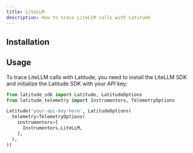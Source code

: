 ```yaml
---
title: LiteLLM
description: How to trace LiteLLM calls with Latitude
---
```


## Installation


<Installation />

## Usage

To trace LiteLLM calls with Latitude, you need to install the LiteLLM SDK
and initialize the Latitude SDK with your API key:

<CodeGroup>

```python Python
from latitude_sdk import Latitude, LatitudeOptions
from latitude_telemetry import Instrumentors, TelemetryOptions

Latitude('your-api-key-here', LatitudeOptions(
  telemetry=TelemetryOptions(
    instrumentors=[
      Instrumentors.LiteLLM,
    ],
  ),
))
```

</CodeGroup>
